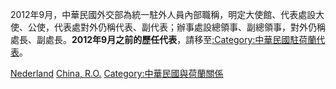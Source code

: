 2012年9月，中華民國外交部為統一駐外人員內部職稱，明定大使館、代表處設大使、公使，代表處對外仍稱代表、副代表；辦事處設總領事、副總領事，對外仍稱處長、副處長。'''2012年9月之前的歷任代表'''，請移至[[:Category:中華民國駐荷蘭代表|:Category:中華民國駐荷蘭代表]]。

[[Category:中華民國駐歐洲大使|Nederland]]
[[Category:駐荷蘭大使|China, R.O.]]
[[Category:中華民國與荷蘭關係|Category:中華民國與荷蘭關係]]
